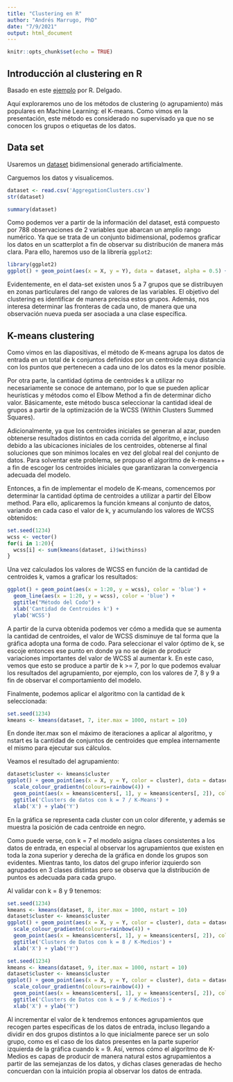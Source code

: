 ```yaml
---
title: "Clustering en R"
author: "Andrés Marrugo, PhD"
date: "7/9/2021"
output: html_document
---
```


```r
knitr::opts_chunk$set(echo = TRUE)
```

## Introducción al clustering en R

Basado en este [ejemplo](https://rpubs.com/rdelgado/399475) por R. Delgado.

Aquí exploraremos uno de los métodos de clustering (o agrupamiento) más populares en Machine Learning: el K-means. Como vimos en la presentación, este método es considerado no supervisado ya que no se conocen los grupos o etiquetas de los datos.

## Data set

Usaremos un [dataset](https://cs.joensuu.fi/sipu/datasets/) bidimensional generado artificialmente. 

Carguemos los datos y visualicemos.

```r
dataset <- read.csv('AggregationClusters.csv')
str(dataset)
```

```r
summary(dataset)
```

Como podemos ver a partir de la información del dataset, está compuesto por 788 observaciones de 2 variables que abarcan un amplio rango numérico. Ya que se trata de un conjunto bidimensional, podemos graficar los datos en un scatterplot a fin de observar su distribución de manera más clara. Para ello, haremos uso de la librería ``ggplot2``:

```r
library(ggplot2)
ggplot() + geom_point(aes(x = X, y = Y), data = dataset, alpha = 0.5) + ggtitle('Conjunto de Datos')
```

Evidentemente, en el data-set existen unos 5 a 7 grupos que se distribuyen en zonas particulares del rango de valores de las variables. El objetivo del clustering es identificar de manera precisa estos grupos. Además, nos interesa determinar las fronteras de cada uno, de manera que una observación nueva pueda ser asociada a una clase específica. 

## K-means clustering

Como vimos en las diapositivas, el método de K-means agrupa los datos de entrada en un total de k conjuntos definidos por un centroide cuya distancia con los puntos que pertenecen a cada uno de los datos es la menor posible. 

Por otra parte, la cantidad óptima de centroides k a utilizar no necesariamente se conoce de antemano, por lo que se pueden aplicar heurísticas y métodos como el Elbow Method a fin de determinar dicho valor. Básicamente, este método busca seleccionar la cantidad ideal de grupos a partir de la optimización de la WCSS (Within Clusters Summed Squares).

Adicionalmente, ya que los centroides iniciales se generan al azar, pueden obtenerse resultados distintos en cada corrida del algoritmo, e incluso debido a las ubicaciones iniciales de los centroides, obtenerse al final soluciones que son mínimos locales en vez del global real del conjunto de datos. Para solventar este problema, se propuso el algoritmo de k-means++ a fin de escoger los centroides iniciales que garantizaran la convergencia adecuada del modelo.

Entonces, a fin de implementar el modelo de K-means, comencemos por determinar la cantidad óptima de centroides a utilizar a partir del Elbow method. Para ello, aplicaremos la función kmeans al conjunto de datos, variando en cada caso el valor de k, y acumulando los valores de WCSS obtenidos:

```r
set.seed(1234)
wcss <- vector()
for(i in 1:20){
  wcss[i] <- sum(kmeans(dataset, i)$withinss)
}
```

Una vez calculados los valores de WCSS en función de la cantidad de centroides k, vamos a graficar los resultados:

```r
ggplot() + geom_point(aes(x = 1:20, y = wcss), color = 'blue') + 
  geom_line(aes(x = 1:20, y = wcss), color = 'blue') + 
  ggtitle("Método del Codo") + 
  xlab('Cantidad de Centroides k') + 
  ylab('WCSS')
```

A partir de la curva obtenida podemos ver cómo a medida que se aumenta la cantidad de centroides, el valor de WCSS disminuye de tal forma que la gráfica adopta una forma de codo. Para seleccionar el valor óptimo de k, se escoje entonces ese punto en donde ya no se dejan de producir variaciones importantes del valor de WCSS al aumentar k. En este caso, vemos que esto se produce a partir de k >= 7, por lo que podemos evaluar los resultados del agrupamiento, por ejemplo, con los valores de 7, 8 y 9 a fin de observar el comportamiento del modelo.

Finalmente, podemos aplicar el algoritmo con la cantidad de k seleccionada:

```r
set.seed(1234)
kmeans <- kmeans(dataset, 7, iter.max = 1000, nstart = 10)
```


En donde iter.max son el máximo de iteraciones a aplicar al algoritmo, y nstart es la cantidad de conjuntos de centroides que emplea internamente el mismo para ejecutar sus cálculos.

Veamos el resultado del agrupamiento:

```r
dataset$cluster <- kmeans$cluster
ggplot() + geom_point(aes(x = X, y = Y, color = cluster), data = dataset, size = 2) +
  scale_colour_gradientn(colours=rainbow(4)) +
  geom_point(aes(x = kmeans$centers[, 1], y = kmeans$centers[, 2]), color = 'black', size = 3) + 
  ggtitle('Clusters de datos con k = 7 / K-Means') + 
  xlab('X') + ylab('Y')
```

En la gráfica se representa cada cluster con un color diferente, y además se muestra la posición de cada centroide en negro.

Como puede verse, con k = 7 el modelo asigna clases consistentes a los datos de entrada, en especial al observar los agrupamientos que existen en toda la zona superior y derecha de la gráfica en donde los grupos son evidentes. Mientras tanto, los datos del grupo inferior izquierdo son agrupados en 3 clases distintas pero se observa que la distribución de puntos es adecuada para cada grupo.

Al validar con k = 8 y 9 tenemos:

```r
set.seed(1234)
kmeans <- kmeans(dataset, 8, iter.max = 1000, nstart = 10)
dataset$cluster <- kmeans$cluster
ggplot() + geom_point(aes(x = X, y = Y, color = cluster), data = dataset, size = 2) +
  scale_colour_gradientn(colours=rainbow(4)) +
  geom_point(aes(x = kmeans$centers[, 1], y = kmeans$centers[, 2]), color = 'black', size = 3) + 
  ggtitle('Clusters de Datos con k = 8 / K-Medios') + 
  xlab('X') + ylab('Y')
```

```r
set.seed(1234)
kmeans <- kmeans(dataset, 9, iter.max = 1000, nstart = 10)
dataset$cluster <- kmeans$cluster
ggplot() + geom_point(aes(x = X, y = Y, color = cluster), data = dataset, size = 2) +
  scale_colour_gradientn(colours=rainbow(4)) +
  geom_point(aes(x = kmeans$centers[, 1], y = kmeans$centers[, 2]), color = 'black', size = 3) + 
  ggtitle('Clusters de Datos con k = 9 / K-Medios') + 
  xlab('X') + ylab('Y')
```

Al incrementar el valor de k tendremos entonces agrupamientos que recogen partes específicas de los datos de entrada, incluso llegando a dividir en dos grupos distintos a lo que inicialmente parece ser un solo grupo, como es el caso de los datos presentes en la parte superior izquierda de la gráfica cuando k = 9. Así, vemos cómo el algoritmo de K-Medios es capas de producir de manera natural estos agrupamientos a partir de las semejanzas de los datos, y dichas clases generadas de hecho concuerdan con la intuición propia al observar los datos de entrada.




